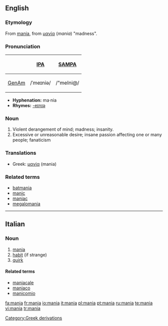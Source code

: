 ==English==

===Etymology===
From {{L.}} [[#Latin|mania]], from {{Gr.}} [[μανία]] (''mania'') "madness".

===Pronunciation===
{| border=1 cellpadding=5
! !! [[w:International Phonetic Alphabet|IPA]] !! [[w:SAMPA|SAMPA]]
|-
! [[GenAm]]
| /ˈmeɪniə/ || /"meIni@/
|}

* '''Hyphenation:''' ma·nia
* '''Rhymes:''' [[Rhymes:English:-eɪnɪə|-eɪnɪə]]

===Noun===
{{wikipedia}}
{{en-noun}}

# Violent derangement of mind; madness; insanity.
# Excessive or unreasonable desire; insane passion affecting one or many people; fanaticism
<!-- Modified Webster 1913 defs -->

===Translations===
{{rfc-level|Translations at L3+ (AutoFormat would have corrected level of Translations)}}
{{top}}
* Greek: [[μανία]] (mania) {{f}}
{{mid}}
{{bottom}}

===Related terms===
* [[batmania]]
* [[manic]]
* [[maniac]]
* [[megalomania]]

[[Category:Greek derivations]]

----

==Italian==

===Noun===
{{it-noun|mani|f|a|e}}

# [[#English|mania]]
# [[habit]] (if strange)
# [[quirk]]

====Related terms====
* [[maniacale]]
* [[maniaco]]
* [[manicomio]]

[[fa:mania]]
[[fr:mania]]
[[io:mania]]
[[it:mania]]
[[pl:mania]]
[[pt:mania]]
[[ru:mania]]
[[te:mania]]
[[vi:mania]]
[[tr:mania]]